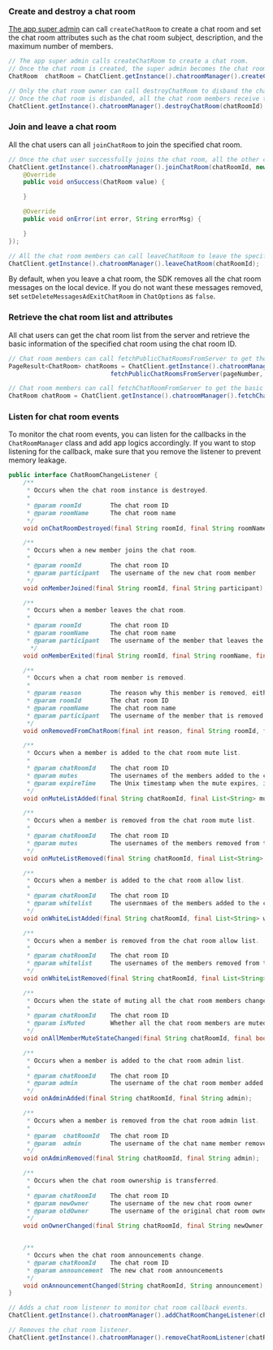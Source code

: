 <PlatformWrapper platform="android">

### Create and destroy a chat room

[The app super admin](./agora_chat_restful_chatroom_superadmin?platform=RESTful#adding-a-chat-room-super-admin) can call `createChatRoom` to create a chat room and set the chat room attributes such as the chat room subject, description, and the maximum number of members.

```java
// The app super admin calls createChatRoom to create a chat room.
// Once the chat room is created, the super admin becomes the chat room owner.
ChatRoom  chatRoom = ChatClient.getInstance().chatroomManager().createChatRoom(subject, description, welcomMessage, maxUserCount, members);

// Only the chat room owner can call destroyChatRoom to disband the chat room.
// Once the chat room is disbanded, all the chat room members receive the onChatRoomDestroyed callback and are immediately removed from the chat room.
ChatClient.getInstance().chatroomManager().destroyChatRoom(chatRoomId);
```


### Join and leave a chat room

All the chat users can all `joinChatRoom` to join the specified chat room.

```java
// Once the chat user successfully joins the chat room, all the other chat room members receive the onMemberJoined callback.
ChatClient.getInstance().chatroomManager().joinChatRoom(chatRoomId, new ValueCallBack<ChatRoom>() {
    @Override
    public void onSuccess(ChatRoom value) {

    }

    @Override
    public void onError(int error, String errorMsg) {

    }
});

// All the chat room members can call leaveChatRoom to leave the specified chat room. Once a member leaves the chat room, all the other members receive the onMemberExited callback.
ChatClient.getInstance().chatroomManager().leaveChatRoom(chatRoomId);
```

By default, when you leave a chat room, the SDK removes all the chat room messages on the local device. If you do not want these messages removed, set `setDeleteMessagesAdExitChatRoom` in `ChatOptions` as `false`.


### Retrieve the chat room list and attributes

All chat users can get the chat room list from the server and retrieve the basic information of the specified chat room using the chat room ID.

```java
// Chat room members can call fetchPublicChatRoomsFromServer to get the specified number of chat rooms from the server. The maximum value of pageSize is 100.
PageResult<ChatRoom> chatRooms = ChatClient.getInstance().chatroomManager().
                            fetchPublicChatRoomsFromServer(pageNumber, pageSize);

// Chat room members can call fetchChatRoomFromServer to get the basic information of the specified chat room by passing the chat room ID.
ChatRoom chatRoom = ChatClient.getInstance().chatroomManager().fetchChatRoomFromServer(chatRoomId);
```

### Listen for chat room events

To monitor the chat room events, you can listen for the callbacks in the `ChatRoomManager` class and add app logics accordingly. If you want to stop listening for the callback, make sure that you remove the listener to prevent memory leakage.

```java
public interface ChatRoomChangeListener {
    /**
     * Occurs when the chat room instance is destroyed.
     * 
     * @param roomId        The chat room ID
     * @param roomName      The chat room name
     */
    void onChatRoomDestroyed(final String roomId, final String roomName);

    /**
     * Occurs when a new member joins the chat room.
     * 
     * @param roomId        The chat room ID
     * @param participant   The username of the new chat room member
     */
    void onMemberJoined(final String roomId, final String participant);

    /**
     * Occurs when a member leaves the chat room.
     * 
     * @param roomId        The chat room ID
     * @param roomName      The chat room name
     * @param participant   The username of the member that leaves the chat room
      */
    void onMemberExited(final String roomId, final String roomName, final String participant);

    /**
     * Occurs when a chat room member is removed.
     *
     * @param reason        The reason why this member is removed, either being kicked by the chat room admin, or being offline due to network conditions
     * @param roomId        The chat room ID
     * @param roomName      The chat room name
     * @param participant   The username of the member that is removed from the chat room
     */
    void onRemovedFromChatRoom(final int reason, final String roomId, final String roomName, final String participant);

    /**
     * Occurs when a member is added to the chat room mute list.
     *
     * @param chatRoomId    The chat room ID
     * @param mutes         The usernames of the members added to the chat room mute list
     * @param expireTime    The Unix timestamp when the mute expires, in miliseconds
     */
    void onMuteListAdded(final String chatRoomId, final List<String> mutes, final long expireTime);

    /**
     * Occurs when a member is removed from the chat room mute list.
     *
     * @param chatRoomId    The chat room ID
     * @param mutes         The usernames of the members removed from the chat room mute list
     */
    void onMuteListRemoved(final String chatRoomId, final List<String> mutes);

    /**
     * Occurs when a member is added to the chat room allow list.
     *
     * @param chatRoomId    The chat room ID
     * @param whitelist     The usernmaes of the members added to the chat room allow list
     */
    void onWhiteListAdded(final String chatRoomId, final List<String> whitelist);

    /**
     * Occurs when a member is removed from the chat room allow list.
     *
     * @param chatRoomId    The chat room ID
     * @param whitelist     The usernames of the members removed from the chat room allow list
     */
    void onWhiteListRemoved(final String chatRoomId, final List<String> whitelist);

    /**
     * Occurs when the state of muting all the chat room members changes.
     *
     * @param chatRoomId    The chat room ID
     * @param isMuted       Whether all the chat room members are muted
     */
    void onAllMemberMuteStateChanged(final String chatRoomId, final boolean isMuted);

    /**
     * Occurs when a member is added to the chat room admin list.
     *
     * @param chatRoomId    The chat room ID
     * @param admin         The username of the chat room member added to the admin list
     */
    void onAdminAdded(final String chatRoomId, final String admin);

    /**
     * Occurs when a member is removed from the chat room admin list.
     *
     * @param  chatRoomId   The chat room ID
     * @param  admin        The username of the chat name member removed from the admin list
     */
    void onAdminRemoved(final String chatRoomId, final String admin);

    /**
     * Occurs when the chat room ownership is transferred.
     *
     * @param chatRoomId    The chat room ID
     * @param newOwner      The username of the new chat room owner
     * @param oldOwner      The username of the original chat room owner
     */
    void onOwnerChanged(final String chatRoomId, final String newOwner, final String oldOwner);


    /**
     * Occurs when the chat room announcements change.
     * @param chatRoomId    The chat room ID
     * @param announcement  The new chat room announcements
     */
    void onAnnouncementChanged(String chatRoomId, String announcement);
}

// Adds a chat room listener to monitor chat room callback events.
ChatClient.getInstance().chatroomManager().addChatRoomChangeListener(chatRoomChangeListener);

// Removes the chat room listener.
ChatClient.getInstance().chatroomManager().removeChatRoomListener(chatRoomChangeListener);
```
</PlatformWrapper>